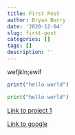 ```yaml
---
title: First Post
author: Bryan Berry
date: '2020-12-04'
slug: first-post
categories: []
tags: []
description: ''
---
```

wefjkln;ewif
```r
print("hello world")
```


```py
print("hello world")
```

[Link to project 1](/project/project1/)

[Link to google](https://www.google.com)